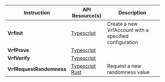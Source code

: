
<table>
  <thead>
    <tr>
      <th>Instruction</th>
      <th>API Resource(s)</th>
      <th>Description</th>
    </tr>
  </thead>
  <tbody>
    <tr>
      <td>
        <b>VrfInit</b>
      </td>
      <td>
        <a className="nowrap" href="/api/ts/classes/VrfAccount#create">
          <SiTypescript className="devicons__nowrap" /> Typescript
        </a>
      </td>
      <td>
        <Typography>
          Create a new VrfAccount with a specified configuration
        </Typography>
      </td>
    </tr>
    <tr>
      <td>
        <b>VrfProve</b>
      </td>
      <td>
        <a className="nowrap" href="/api/ts/classes/VrfAccount#prove">
          <SiTypescript className="devicons__nowrap" /> Typescript
        </a>
      </td>
      <td>
        <Typography></Typography>
      </td>
    </tr>
    <tr>
      <td>
        <b>VrfVerify</b>
      </td>
      <td>
        <a className="nowrap" href="/api/ts/classes/VrfAccount#verify">
          <SiTypescript className="devicons__nowrap" /> Typescript
        </a>
      </td>
      <td>
        <Typography></Typography>
      </td>
    </tr>
    <tr>
      <td>
        <b>VrfRequestRandomness</b>
      </td>
      <td>
        <a
          className="nowrap"
          href="/api/ts/classes/VrfAccount#requestrandomness"
        >
          <SiTypescript className="devicons__nowrap" /> Typescript
        </a>
        <br />
        <a
          className="nowrap"
          href="https://docs.rs/switchboard-v2/latest/switchboard_v2/vrf/struct.VrfRequestRandomness.html"
          target="_blank"
        >
          <SiRust className="devicons__nowrap" /> Rust
        </a>
      </td>
      <td>
        <Typography>Request a new randomness value</Typography>
      </td>
    </tr>
  </tbody>
</table>
